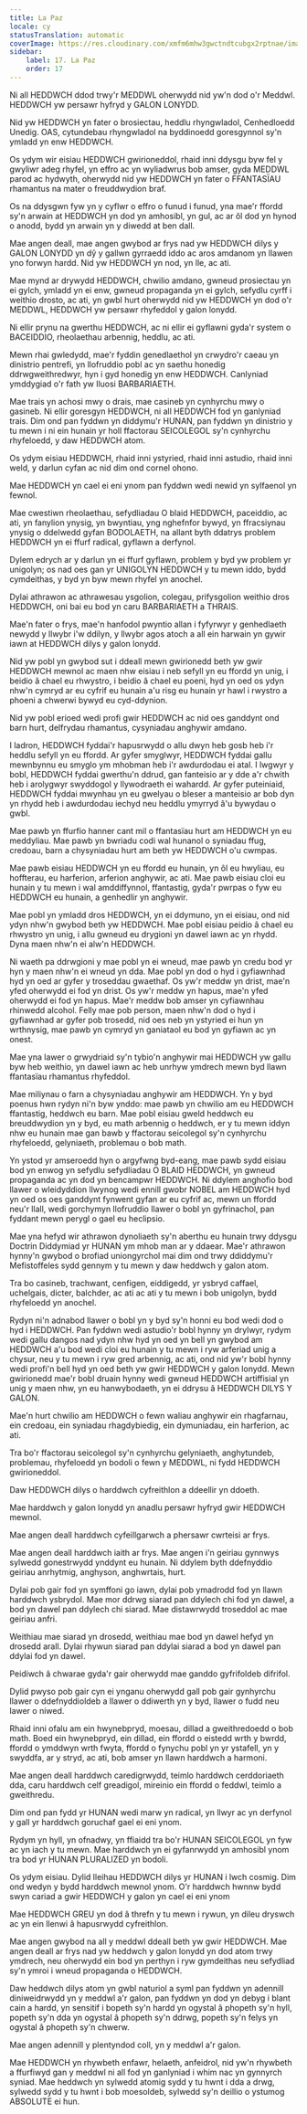 ```yaml
---
title: La Paz
locale: cy
statusTranslation: automatic
coverImage: https://res.cloudinary.com/xmfm6mhw3gwctndtcubgx2rptnae/image/upload/v1740337243/small_cover_educacion_fundamental_a051170f1c.webp
sidebar:
    label: 17. La Paz
    order: 17
---
```

Ni all HEDDWCH ddod trwy'r MEDDWL oherwydd nid yw'n dod o'r Meddwl. HEDDWCH yw persawr hyfryd y GALON LONYDD.

Nid yw HEDDWCH yn fater o brosiectau, heddlu rhyngwladol, Cenhedloedd Unedig. OAS, cytundebau rhyngwladol na byddinoedd goresgynnol sy'n ymladd yn enw HEDDWCH.

Os ydym wir eisiau HEDDWCH gwirioneddol, rhaid inni ddysgu byw fel y gwyliwr adeg rhyfel, yn effro ac yn wyliadwrus bob amser, gyda MEDDWL parod ac hydwyth, oherwydd nid yw HEDDWCH yn fater o FFANTASÏAU rhamantus na mater o freuddwydion braf.

Os na ddysgwn fyw yn y cyflwr o effro o funud i funud, yna mae'r ffordd sy'n arwain at HEDDWCH yn dod yn amhosibl, yn gul, ac ar ôl dod yn hynod o anodd, bydd yn arwain yn y diwedd at ben dall.

Mae angen deall, mae angen gwybod ar frys nad yw HEDDWCH dilys y GALON LONYDD yn dŷ y gallwn gyrraedd iddo ac aros amdanom yn llawen yno forwyn hardd. Nid yw HEDDWCH yn nod, yn lle, ac ati.

Mae mynd ar drywydd HEDDWCH, chwilio amdano, gwneud prosiectau yn ei gylch, ymladd yn ei enw, gwneud propaganda yn ei gylch, sefydlu cyrff i weithio drosto, ac ati, yn gwbl hurt oherwydd nid yw HEDDWCH yn dod o'r MEDDWL, HEDDWCH yw persawr rhyfeddol y galon lonydd.

Ni ellir prynu na gwerthu HEDDWCH, ac ni ellir ei gyflawni gyda'r system o BACEIDDIO, rheolaethau arbennig, heddlu, ac ati.

Mewn rhai gwledydd, mae'r fyddin genedlaethol yn crwydro'r caeau yn dinistrio pentrefi, yn llofruddio pobl ac yn saethu honedig ddrwgweithredwyr, hyn i gyd honedig yn enw HEDDWCH. Canlyniad ymddygiad o'r fath yw lluosi BARBARIAETH.

Mae trais yn achosi mwy o drais, mae casineb yn cynhyrchu mwy o gasineb. Ni ellir goresgyn HEDDWCH, ni all HEDDWCH fod yn ganlyniad trais. Dim ond pan fyddwn yn diddymu'r HUNAN, pan fyddwn yn dinistrio y tu mewn i ni ein hunain yr holl ffactorau SEICOLEGOL sy'n cynhyrchu rhyfeloedd, y daw HEDDWCH atom.

Os ydym eisiau HEDDWCH, rhaid inni ystyried, rhaid inni astudio, rhaid inni weld, y darlun cyfan ac nid dim ond cornel ohono.

Mae HEDDWCH yn cael ei eni ynom pan fyddwn wedi newid yn sylfaenol yn fewnol.

Mae cwestiwn rheolaethau, sefydliadau O blaid HEDDWCH, paceiddio, ac ati, yn fanylion ynysig, yn bwyntiau, yng nghefnfor bywyd, yn ffracsiynau ynysig o ddelwedd gyfan BODOLAETH, na allant byth ddatrys problem HEDDWCH yn ei ffurf radical, gyflawn a derfynol.

Dylem edrych ar y darlun yn ei ffurf gyflawn, problem y byd yw problem yr unigolyn; os nad oes gan yr UNIGOLYN HEDDWCH y tu mewn iddo, bydd cymdeithas, y byd yn byw mewn rhyfel yn anochel.

Dylai athrawon ac athrawesau ysgolion, colegau, prifysgolion weithio dros HEDDWCH, oni bai eu bod yn caru BARBARIAETH a THRAIS.

Mae'n fater o frys, mae'n hanfodol pwyntio allan i fyfyrwyr y genhedlaeth newydd y llwybr i'w ddilyn, y llwybr agos atoch a all ein harwain yn gywir iawn at HEDDWCH dilys y galon lonydd.

Nid yw pobl yn gwybod sut i ddeall mewn gwirionedd beth yw gwir HEDDWCH mewnol ac maen nhw eisiau i neb sefyll yn eu ffordd yn unig, i beidio â chael eu rhwystro, i beidio â chael eu poeni, hyd yn oed os ydyn nhw'n cymryd ar eu cyfrif eu hunain a'u risg eu hunain yr hawl i rwystro a phoeni a chwerwi bywyd eu cyd-ddynion.

Nid yw pobl erioed wedi profi gwir HEDDWCH ac nid oes ganddynt ond barn hurt, delfrydau rhamantus, cysyniadau anghywir amdano.

I ladron, HEDDWCH fyddai'r hapusrwydd o allu dwyn heb gosb heb i'r heddlu sefyll yn eu ffordd. Ar gyfer smyglwyr, HEDDWCH fyddai gallu mewnbynnu eu smyglo ym mhobman heb i'r awdurdodau ei atal. I lwgwyr y bobl, HEDDWCH fyddai gwerthu'n ddrud, gan fanteisio ar y dde a'r chwith heb i arolygwyr swyddogol y llywodraeth ei wahardd. Ar gyfer puteiniaid, HEDDWCH fyddai mwynhau yn eu gwelyau o bleser a manteisio ar bob dyn yn rhydd heb i awdurdodau iechyd neu heddlu ymyrryd â'u bywydau o gwbl.

Mae pawb yn ffurfio hanner cant mil o ffantasïau hurt am HEDDWCH yn eu meddyliau. Mae pawb yn bwriadu codi wal hunanol o syniadau ffug, credoau, barn a chysyniadau hurt am beth yw HEDDWCH o'u cwmpas.

Mae pawb eisiau HEDDWCH yn eu ffordd eu hunain, yn ôl eu hwyliau, eu hoffterau, eu harferion, arferion anghywir, ac ati. Mae pawb eisiau cloi eu hunain y tu mewn i wal amddiffynnol, ffantastig, gyda'r pwrpas o fyw eu HEDDWCH eu hunain, a genhedlir yn anghywir.

Mae pobl yn ymladd dros HEDDWCH, yn ei ddymuno, yn ei eisiau, ond nid ydyn nhw'n gwybod beth yw HEDDWCH. Mae pobl eisiau peidio â chael eu rhwystro yn unig, i allu gwneud eu drygioni yn dawel iawn ac yn rhydd. Dyna maen nhw'n ei alw'n HEDDWCH.

Ni waeth pa ddrwgioni y mae pobl yn ei wneud, mae pawb yn credu bod yr hyn y maen nhw'n ei wneud yn dda. Mae pobl yn dod o hyd i gyfiawnhad hyd yn oed ar gyfer y troseddau gwaethaf. Os yw'r meddw yn drist, mae'n yfed oherwydd ei fod yn drist. Os yw'r meddw yn hapus, mae'n yfed oherwydd ei fod yn hapus. Mae'r meddw bob amser yn cyfiawnhau rhinwedd alcohol. Felly mae pob person, maen nhw'n dod o hyd i gyfiawnhad ar gyfer pob trosedd, nid oes neb yn ystyried ei hun yn wrthnysig, mae pawb yn cymryd yn ganiataol eu bod yn gyfiawn ac yn onest.

Mae yna lawer o grwydriaid sy'n tybio'n anghywir mai HEDDWCH yw gallu byw heb weithio, yn dawel iawn ac heb unrhyw ymdrech mewn byd llawn ffantasïau rhamantus rhyfeddol.

Mae miliynau o farn a chysyniadau anghywir am HEDDWCH. Yn y byd poenus hwn rydyn ni'n byw ynddo: mae pawb yn chwilio am eu HEDDWCH ffantastig, heddwch eu barn. Mae pobl eisiau gweld heddwch eu breuddwydion yn y byd, eu math arbennig o heddwch, er y tu mewn iddyn nhw eu hunain mae gan bawb y ffactorau seicolegol sy'n cynhyrchu rhyfeloedd, gelyniaeth, problemau o bob math.

Yn ystod yr amseroedd hyn o argyfwng byd-eang, mae pawb sydd eisiau bod yn enwog yn sefydlu sefydliadau O BLAID HEDDWCH, yn gwneud propaganda ac yn dod yn bencampwr HEDDWCH. Ni ddylem anghofio bod llawer o wleidyddion llwynog wedi ennill gwobr NOBEL am HEDDWCH hyd yn oed os oes ganddynt fynwent gyfan ar eu cyfrif ac, mewn un ffordd neu'r llall, wedi gorchymyn llofruddio llawer o bobl yn gyfrinachol, pan fyddant mewn perygl o gael eu heclipsio.

Mae yna hefyd wir athrawon dynoliaeth sy'n aberthu eu hunain trwy ddysgu Doctrin Diddymiad yr HUNAN ym mhob man ar y ddaear. Mae'r athrawon hynny'n gwybod o brofiad uniongyrchol mai dim ond trwy ddiddymu'r Mefistoffeles sydd gennym y tu mewn y daw heddwch y galon atom.

Tra bo casineb, trachwant, cenfigen, eiddigedd, yr ysbryd caffael, uchelgais, dicter, balchder, ac ati ac ati y tu mewn i bob unigolyn, bydd rhyfeloedd yn anochel.

Rydyn ni'n adnabod llawer o bobl yn y byd sy'n honni eu bod wedi dod o hyd i HEDDWCH. Pan fyddwn wedi astudio'r bobl hynny yn drylwyr, rydym wedi gallu dangos nad ydyn nhw hyd yn oed yn bell yn gwybod am HEDDWCH a'u bod wedi cloi eu hunain y tu mewn i ryw arferiad unig a chysur, neu y tu mewn i ryw gred arbennig, ac ati, ond nid yw'r bobl hynny wedi profi'n bell hyd yn oed beth yw gwir HEDDWCH y galon lonydd. Mewn gwirionedd mae'r bobl druain hynny wedi gwneud HEDDWCH artiffisial yn unig y maen nhw, yn eu hanwybodaeth, yn ei ddrysu â HEDDWCH DILYS Y GALON.

Mae'n hurt chwilio am HEDDWCH o fewn waliau anghywir ein rhagfarnau, ein credoau, ein syniadau rhagdybiedig, ein dymuniadau, ein harferion, ac ati.

Tra bo'r ffactorau seicolegol sy'n cynhyrchu gelyniaeth, anghytundeb, problemau, rhyfeloedd yn bodoli o fewn y MEDDWL, ni fydd HEDDWCH gwirioneddol.

Daw HEDDWCH dilys o harddwch cyfreithlon a ddeellir yn ddoeth.

Mae harddwch y galon lonydd yn anadlu persawr hyfryd gwir HEDDWCH mewnol.

Mae angen deall harddwch cyfeillgarwch a phersawr cwrteisi ar frys.

Mae angen deall harddwch iaith ar frys. Mae angen i'n geiriau gynnwys sylwedd gonestrwydd ynddynt eu hunain. Ni ddylem byth ddefnyddio geiriau anrhytmig, anghyson, anghwrtais, hurt.

Dylai pob gair fod yn symffoni go iawn, dylai pob ymadrodd fod yn llawn harddwch ysbrydol. Mae mor ddrwg siarad pan ddylech chi fod yn dawel, a bod yn dawel pan ddylech chi siarad. Mae distawrwydd troseddol ac mae geiriau anfri.

Weithiau mae siarad yn drosedd, weithiau mae bod yn dawel hefyd yn drosedd arall. Dylai rhywun siarad pan ddylai siarad a bod yn dawel pan ddylai fod yn dawel.

Peidiwch â chwarae gyda'r gair oherwydd mae ganddo gyfrifoldeb difrifol.

Dylid pwyso pob gair cyn ei ynganu oherwydd gall pob gair gynhyrchu llawer o ddefnyddioldeb a llawer o ddiwerth yn y byd, llawer o fudd neu lawer o niwed.

Rhaid inni ofalu am ein hwynebpryd, moesau, dillad a gweithredoedd o bob math. Boed ein hwynebpryd, ein dillad, ein ffordd o eistedd wrth y bwrdd, ffordd o ymddwyn wrth fwyta, ffordd o fynychu pobl yn yr ystafell, yn y swyddfa, ar y stryd, ac ati, bob amser yn llawn harddwch a harmoni.

Mae angen deall harddwch caredigrwydd, teimlo harddwch cerddoriaeth dda, caru harddwch celf greadigol, mireinio ein ffordd o feddwl, teimlo a gweithredu.

Dim ond pan fydd yr HUNAN wedi marw yn radical, yn llwyr ac yn derfynol y gall yr harddwch goruchaf gael ei eni ynom.

Rydym yn hyll, yn ofnadwy, yn ffiaidd tra bo'r HUNAN SEICOLEGOL yn fyw ac yn iach y tu mewn. Mae harddwch yn ei gyfanrwydd yn amhosibl ynom tra bod yr HUNAN PLURALIZED yn bodoli.

Os ydym eisiau. Dylid lleihau HEDDWCH dilys yr HUNAN i lwch cosmig. Dim ond wedyn y bydd harddwch mewnol ynom. O'r harddwch hwnnw bydd swyn cariad a gwir HEDDWCH y galon yn cael ei eni ynom

Mae HEDDWCH GREU yn dod â threfn y tu mewn i rywun, yn dileu dryswch ac yn ein llenwi â hapusrwydd cyfreithlon.

Mae angen gwybod na all y meddwl ddeall beth yw gwir HEDDWCH. Mae angen deall ar frys nad yw heddwch y galon lonydd yn dod atom trwy ymdrech, neu oherwydd ein bod yn perthyn i ryw gymdeithas neu sefydliad sy'n ymroi i wneud propaganda o HEDDWCH.

Daw heddwch dilys atom yn gwbl naturiol a syml pan fyddwn yn adennill diniweidrwydd yn y meddwl a'r galon, pan fyddwn yn dod yn debyg i blant cain a hardd, yn sensitif i bopeth sy'n hardd yn ogystal â phopeth sy'n hyll, popeth sy'n dda yn ogystal â phopeth sy'n ddrwg, popeth sy'n felys yn ogystal â phopeth sy'n chwerw.

Mae angen adennill y plentyndod coll, yn y meddwl a'r galon.

Mae HEDDWCH yn rhywbeth enfawr, helaeth, anfeidrol, nid yw'n rhywbeth a ffurfiwyd gan y meddwl ni all fod yn ganlyniad i whim nac yn gynnyrch syniad. Mae heddwch yn sylwedd atomig sydd y tu hwnt i dda a drwg, sylwedd sydd y tu hwnt i bob moesoldeb, sylwedd sy'n deillio o ystumog ABSOLUTE ei hun.

